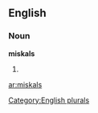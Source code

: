 
==English==

===Noun===
'''miskals'''

# {{plural of|[[miskal]]}}

[[Category:English plurals]]

[[ar:miskals]]